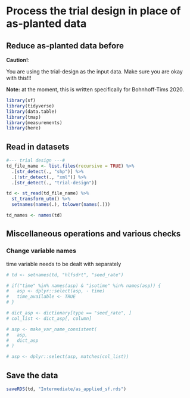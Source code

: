 # Process the trial design in place of as-planted data

## Reduce as-planted data before 

**Caution!**:

You are using the trial-design as the input data. Make sure you are okay with this!!!

**Note:** at the moment, this is written specifically for Bohnhoff-Tims 2020.


```r
library(sf)
library(tidyverse)
library(data.table)
library(tmap)
library(measurements)
library(here)
```

## Read in datasets

```r
#--- trial design ---#
td_file_name <- list.files(recursive = TRUE) %>%
  .[str_detect(., "shp")] %>%
  .[!str_detect(., "xml")] %>%
  .[str_detect(., "trial-design")] 

td <- st_read(td_file_name) %>%
  st_transform_utm() %>%
  setnames(names(.), tolower(names(.)))

td_names <- names(td)
```

## Miscellaneous operations and various checks

### Change variable names

time variable needs to be dealt with separately

```r
# td <- setnames(td, "hlfsdrt", "seed_rate")

# if("time" %in% names(asp) & "isotime" %in% names(asp)) {
#   asp <- dplyr::select(asp, - time) 
#   time_available <- TRUE
# }

# dict_asp <- dictionary[type == "seed_rate", ]
# col_list <- dict_asp[, column]

# asp <- make_var_name_consistent(
#   asp,
#   dict_asp
# )

# asp <- dplyr::select(asp, matches(col_list))
```

## Save the data

```r
saveRDS(td, "Intermediate/as_applied_sf.rds")
```

